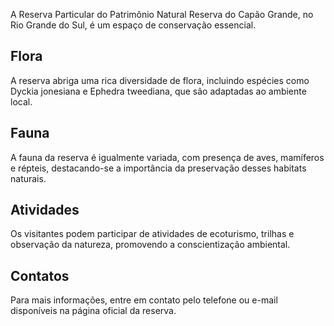 A Reserva Particular do Patrimônio Natural Reserva do Capão Grande, no Rio Grande do Sul, é um espaço de conservação essencial.

## Flora

A reserva abriga uma rica diversidade de flora, incluindo espécies como Dyckia jonesiana e Ephedra tweediana, que são adaptadas ao ambiente local.

## Fauna

A fauna da reserva é igualmente variada, com presença de aves, mamíferos e répteis, destacando-se a importância da preservação desses habitats naturais.

## Atividades

Os visitantes podem participar de atividades de ecoturismo, trilhas e observação da natureza, promovendo a conscientização ambiental.

## Contatos

Para mais informações, entre em contato pelo telefone ou e-mail disponíveis na página oficial da reserva.